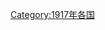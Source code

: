{{Year by category
|m=1
|c=9
|d=1
|y=7
|cat=各国灾难
|sortkey=*
|parent=各年各国灾难
|subcat=1917年災難
}}
[[Category:1917年各国|Category:1917年各国]]